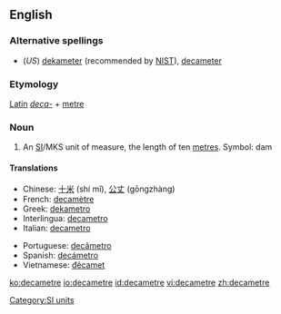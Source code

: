 ==English==

===Alternative spellings===
*(''US'') [[dekameter]] (recommended by [[w:NIST|NIST]]), [[decameter]]

===Etymology===
[[Latin]] ''[[deca-]]'' + [[metre]]

===Noun===
{{en-noun}}

# An [[SI#Abbreviation|SI]]/MKS unit of measure, the length of ten [[metre]]s. Symbol: dam

====Translations====
{{trans-top|the length of 10 metres}}
*Chinese: [[十米]] (shí mǐ), [[公丈]] (gōngzhàng)
*French: [[decamètre]] {{m}}
*Greek: [[dekametro]]
*Interlingua: [[decametro]]
*Italian: [[decametro]] {{m}}
{{trans-mid}}
*Portuguese: [[decâmetro]] {{m}}
*Spanish: [[decámetro]] {{m}}
*Vietnamese: [[đêcamet]]
{{trans-bottom}}

[[Category:SI units]]

[[ko:decametre]]
[[io:decametre]]
[[id:decametre]]
[[vi:decametre]]
[[zh:decametre]]